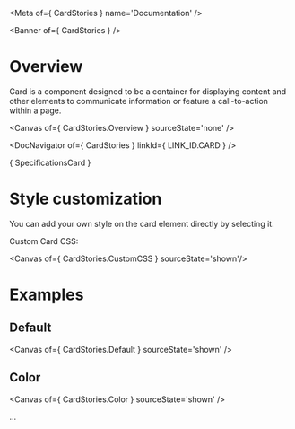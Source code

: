 
<Meta of={ CardStories } name='Documentation' />

<Banner of={ CardStories } />

# Overview

Card is a component designed to be a container for displaying content and other elements to communicate information or feature a call-to-action within a page.

<Canvas of={ CardStories.Overview } sourceState='none' />

<DocNavigator of={ CardStories } linkId={ LINK_ID.CARD } />

<Markdown>{ SpecificationsCard }</Markdown>

# Style customization

You can add your own style on the card element directly by selecting it.

Custom Card CSS:

<Canvas of={ CardStories.CustomCSS } sourceState='shown'/>

# Examples

## Default

<Canvas of={ CardStories.Default } sourceState='shown' />

## Color
<Canvas of={ CardStories.Color } sourceState='shown' />

...
